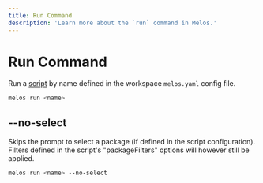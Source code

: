 ```yaml
---
title: Run Command
description: 'Learn more about the `run` command in Melos.'
---
```


# Run Command

Run a [script](/configuration/scripts) by name defined in the workspace
`melos.yaml` config file.

```bash
melos run <name>
```

## --no-select

Skips the prompt to select a package (if defined in the script configuration).
Filters defined in the script's "packageFilters" options will however still be
applied.

```bash
melos run <name> --no-select
```
